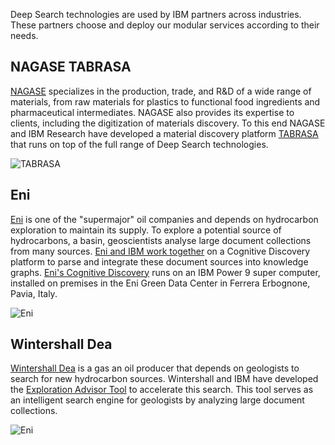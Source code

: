 <PageDescription>

Deep Search technologies are used by IBM partners across industries.
These partners choose and deploy our modular services according to their needs.

</PageDescription>

## NAGASE TABRASA

<Row>
<Column colMd={6} colLg={6}>

[NAGASE](https://www.nagase.co.jp) specializes in the production, trade, and R&D of a wide range of materials, from raw materials for plastics to functional food ingredients and pharmaceutical intermediates.
NAGASE also provides its expertise to clients, including the digitization of materials discovery.
To this end NAGASE and IBM Research have developed a material discovery platform [TABRASA](https://tabrasa.jp) that runs on top of the full range of Deep Search technologies.

</Column>

<Column colMd={6} colLg={6}>

![TABRASA](/images/tabrasa.png)

</Column>
</Row>

## Eni

<Row>
<Column colMd={6} colLg={6}>

[Eni](https://www.eni.com) is one of the "supermajor" oil companies and depends on hydrocarbon exploration to maintain its supply.
To explore a potential source of hydrocarbons, a basin, geoscientists analyse large document collections from many sources.
[Eni and IBM work together](https://www.ibm.com/blogs/research/2019/06/eni-ibm-geological-data) on a Cognitive Discovery platform to parse and integrate these document sources into knowledge graphs.
[Eni's Cognitive Discovery](https://www.eni.com/en-IT/media/press-release/2019/06/eni-and-ibm-boost-geological-data-interpretation-thanks-to-artificial-intelligence-platform.html) runs on an IBM Power 9 super computer, installed on premises in the Eni Green Data Center in Ferrera Erbognone, Pavia, Italy.

</Column>

<Column colMd={6} colLg={6}>

![Eni](/images/eni.jpg)

</Column>
</Row>

## Wintershall Dea

<Row>
<Column colMd={6} colLg={6}>

[Wintershall Dea](https://wintershalldea.com) is a gas an oil producer that depends on geologists to search for new hydrocarbon sources.
Wintershall and IBM have developed the [Exploration Advisor Tool](https://www.ibm.com/blogs/client-voices/ai-helps-exploration-geologists-improve-predictions) to accelerate this search.
This tool serves as an intelligent search engine for geologists by analyzing large document collections.

</Column>

<Column colMd={6} colLg={6}>

![Eni](/images/wintershall.jpg)

</Column>
</Row>
